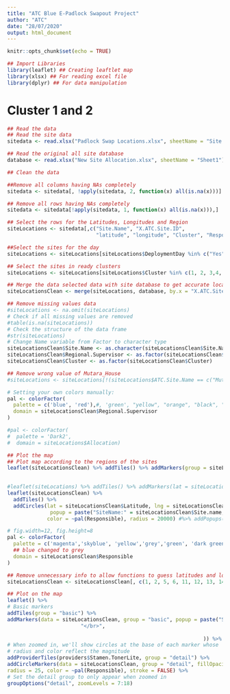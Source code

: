 ```yaml
---
title: "ATC Blue E-Padlock Swapout Project"
author: "ATC"
date: "28/07/2020"
output: html_document
---
```


```r
knitr::opts_chunk$set(echo = TRUE)
```


```r
## Import Libraries
library(leaflet) ## Creating leaftlet map
library(xlsx) ## For reading excel file
library(dplyr) ## For data manipulation
```


# Cluster 1 and 2
   

```r
## Read the data
## Read the site data
sitedata <- read.xlsx("Padlock Swap Locations.xlsx", sheetName = "Site Padlock Migration Audit")

## Read the original all site database
database <- read.xlsx("New Site Allocation.xlsx", sheetName = "Sheet1")

## Clean the data

##Remove all columns having NAs completely
sitedata <- sitedata[, !apply(sitedata, 2, function(x) all(is.na(x)))]

## Remove all rows having NAs completely
sitedata <- sitedata[!apply(sitedata, 1, function(x) all(is.na(x))),]

## Select the rows for the Latitudes, Longitudes and Region
siteLocations <- sitedata[,c("Site.Name", "X.ATC.Site.ID", 
                             "latitude", "longitude", "Cluster", "Responsible", "DeploymentDay")]

##Select the sites for the day
siteLocations <- siteLocations[siteLocations$DeploymentDay %in% c("Yes"),]

## Select the sites in ready clusters
siteLocations <- siteLocations[siteLocations$Cluster %in% c(1, 2, 3,4, 5, 6,7, 8, 9, 10,11, 12, 13, 14), ]

## Merge the data selected data with site database to get accurate locations
siteLocationsClean <- merge(siteLocations, database, by.x = "X.ATC.Site.ID", by.y = "New.ID")

## Remove missing values data
#siteLocations <- na.omit(siteLocations)
# Check if all missing values are removed
#table(is.na(siteLocations))
# Check the structure of the data frame
#str(siteLocations)
# Change Name variable from Factor to character type
siteLocationsClean$Site.Name <- as.character(siteLocationsClean$Site.Name)
siteLocationsClean$Regional.Supervisor <- as.factor(siteLocationsClean$Regional.Supervisor)
siteLocationsClean$Cluster <- as.factor(siteLocationsClean$Cluster)

## Remove wrong value of Mutara_House
#siteLocations <- siteLocations[!(siteLocations$ATC.Site.Name == c("Mutara_House")),]
```

```r
# Setting your own colors manually:
pal <- colorFactor(
  palette = c('blue', 'red'),#, 'green', "yellow", "orange", "black", "purple", "pink", "brown", "grey"),
  domain = siteLocationsClean$Regional.Supervisor
)

#pal <- colorFactor(
#  palette = 'Dark2',
#  domain = siteLocations$Allocation)

## Plot the map
## Plot map according to the regions of the sites
leaflet(siteLocationsClean) %>% addTiles() %>% addMarkers(group = siteLocationsClean$Regional.Supervisor, lat = siteLocationsClean$Latitude, lng = siteLocationsClean$Longitude, popup = paste("SiteName:" = siteLocationsClean$Site.Name, "</br>",
                                                                                                                              "SiteID:" = siteLocationsClean$X.ATC.Site.ID  ), clusterOptions = markerClusterOptions())

```



```r
#leaflet(siteLocations) %>% addTiles() %>% addMarkers(lat = siteLocations$Latitude, lng = siteLocations$Longitude) %>% addPopups(siteLocations$Site.name,siteLocations$Site.ID, options = popupOptions(closeButton = FALSE))
leaflet(siteLocationsClean) %>%
  addTiles() %>%
  addCircles(lat = siteLocationsClean$Latitude, lng = siteLocationsClean$Longitude, weight = 1, 
              popup = paste("SiteName:" = siteLocationsClean$Site.name, "</br>",                                                      "SiteID:" = siteLocationsClean$Site.ID  ), 
             color = ~pal(Responsible), radius = 20000) #%>% addPopups(siteLocations$Site.name,siteLocations$Site.ID, options = popupOptions(closeButton = FALSE))
```


```r
# fig.width=12, fig.height=8
pal <- colorFactor(
  palette = c('magenta','skyblue', 'yellow','grey','green', 'dark green', 'red', "blue"),#, 'green', "yellow", "orange", "black", "purple", "pink", "brown", "grey"),
  ## blue changed to grey
  domain = siteLocationsClean$Responsible
)

## Remove unnecessary info to allow functions to guess latitudes and longitudes
siteLocationsClean <- siteLocationsClean[, c(1, 2, 5, 6, 11, 12, 13, 14, 18)]

## Plot on the map
leaflet() %>%
# Basic markers
addTiles(group = "basic") %>%
addMarkers(data = siteLocationsClean, group = "basic", popup = paste("SiteName:" = siteLocationsClean$Site.Name, "</br>",                                                                                        "SiteID:" = siteLocationsClean$X.ATC.Site.ID,
                        "</br>",                                                                                        "Supervisor:" = siteLocationsClean$Responsible  
                      
                                                                )) %>%
# When zoomed in, we'll show circles at the base of each marker whose
# radius and color reflect the magnitude
addProviderTiles(providers$Stamen.TonerLite, group = "detail") %>%
addCircleMarkers(data = siteLocationsClean, group = "detail", fillOpacity = 0.5,
radius = 25, color = ~pal(Responsible), stroke = FALSE) %>%
# Set the detail group to only appear when zoomed in
groupOptions("detail", zoomLevels = 7:18)
```
